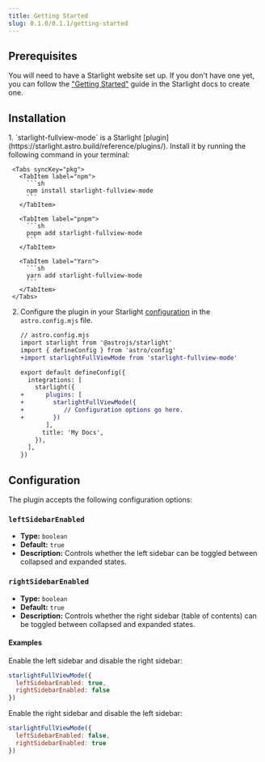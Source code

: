 ```yaml
---
title: Getting Started
slug: 0.1.0/0.1.1/getting-started
---
```


## Prerequisites

You will need to have a Starlight website set up.
If you don't have one yet, you can follow the ["Getting Started"](https://starlight.astro.build/getting-started) guide in the Starlight docs to create one.

## Installation


<Steps>
  1. `starlight-fullview-mode` is a Starlight [plugin](https://starlight.astro.build/reference/plugins/). Install it by running the following command in your terminal:

     <Tabs syncKey="pkg">
       <TabItem label="npm">
         ```sh
         npm install starlight-fullview-mode
         ```
       </TabItem>

       <TabItem label="pnpm">
         ```sh
         pnpm add starlight-fullview-mode
         ```
       </TabItem>

       <TabItem label="Yarn">
         ```sh
         yarn add starlight-fullview-mode
         ```
       </TabItem>
     </Tabs>

  2. Configure the plugin in your Starlight [configuration](https://starlight.astro.build/reference/configuration/#plugins) in the `astro.config.mjs` file.

     ```diff lang="js"
     // astro.config.mjs
     import starlight from '@astrojs/starlight'
     import { defineConfig } from 'astro/config'
     +import starlightFullViewMode from 'starlight-fullview-mode'

     export default defineConfig({
       integrations: [
         starlight({
     +      plugins: [
     +        starlightFullViewMode({
     +           // Configuration options go here.
     +        })
            ],
           title: 'My Docs',
         }),
       ],
     })
     ```
</Steps>

## Configuration

The plugin accepts the following configuration options:

### `leftSidebarEnabled`

* **Type:** `boolean`
* **Default:** `true`
* **Description:** Controls whether the left sidebar can be toggled between collapsed and expanded states.

### `rightSidebarEnabled`

* **Type:** `boolean`
* **Default:** `true`
* **Description:** Controls whether the right sidebar (table of contents) can be toggled between collapsed and expanded states.

#### Examples

Enable the left sidebar and disable the right sidebar:

```js
starlightFullViewMode({
  leftSidebarEnabled: true,
  rightSidebarEnabled: false
})
```

Enable the right sidebar and disable the left sidebar:

```js
starlightFullViewMode({
  leftSidebarEnabled: false,
  rightSidebarEnabled: true
})
```
